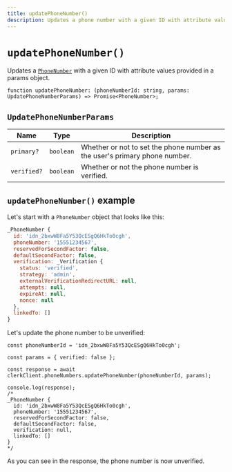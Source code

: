```yaml
---
title: updatePhoneNumber()
description: Updates a phone number with a given ID with attribute values provided in a params object.
---
```


# `updatePhoneNumber()`

Updates a [`PhoneNumber`](/docs/references/javascript/phone-number/phone-number) with a given ID with attribute values provided in a params object.

```tsx
function updatePhoneNumber: (phoneNumberId: string, params: UpdatePhoneNumberParams) => Promise<PhoneNumber>;
```

## `UpdatePhoneNumberParams`

| Name | Type | Description |
| --- | --- | --- |
| `primary?` | `boolean` | Whether or not to set the phone number as the user's primary phone number. |
| `verified?` | `boolean` | Whether or not the phone number is verified. |

## `updatePhoneNumber()` example

Let's start with a `PhoneNumber` object that looks like this:

```js
_PhoneNumber {
  id: 'idn_2bxwW8Fa5Y53QcESgQ6HkTo0cgh',
  phoneNumber: '15551234567',
  reservedForSecondFactor: false,
  defaultSecondFactor: false,
  verification: _Verification {
    status: 'verified',
    strategy: 'admin',
    externalVerificationRedirectURL: null,
    attempts: null,
    expireAt: null,
    nonce: null
  },
  linkedTo: []
}
```

Let's update the phone number to be unverified:

```tsx {3, 14-15}
const phoneNumberId = 'idn_2bxwW8Fa5Y53QcESgQ6HkTo0cgh';

const params = { verified: false }; 

const response = await clerkClient.phoneNumbers.updatePhoneNumber(phoneNumberId, params);

console.log(response);
/*
_PhoneNumber {
  id: 'idn_2bxwW8Fa5Y53QcESgQ6HkTo0cgh',
  phoneNumber: '15551234567',
  reservedForSecondFactor: false,
  defaultSecondFactor: false,
  verification: null,
  linkedTo: []
}
*/
```

As you can see in the response, the phone number is now unverified.